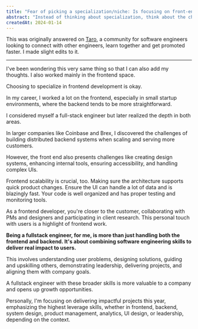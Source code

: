 ```yaml
---
title: "Fear of picking a specialization/niche: Is focusing on front-end okay?"
abstract: "Instead of thinking about specialization, think about the challenges you're looking to solve. Focus on business problems."
createdAt: 2024-01-14
---
```


This was originally answered on [Taro](https://www.jointaro.com/question/lIRFk3I46QqqEYFDlg4H/fear-of-picking-a-specializationniche-is-focusing-on-front-end-okay/), a community for software engineers looking to connect with other engineers, learn together and get promoted faster. I made slight edits to it.

---

I've been wondering this very same thing so that I can also add my thoughts. I also worked mainly in the frontend space.

Choosing to specialize in frontend development is okay.

In my career, I worked a lot on the frontend, especially in small startup environments, where the backend tends to be more straightforward.

I considered myself a full-stack engineer but later realized the depth in both areas.

In larger companies like Coinbase and Brex, I discovered the challenges of building distributed backend systems when scaling and serving more customers.

However, the front end also presents challenges like creating design systems, enhancing internal tools, ensuring accessibility, and handling complex UIs.

Frontend scalability is crucial, too. Making sure the architecture supports quick product changes. Ensure the UI can handle a lot of data and is blazingly fast. Your code is well organized and has proper testing and monitoring tools.

As a frontend developer, you're closer to the customer, collaborating with PMs and designers and participating in client research. This personal touch with users is a highlight of frontend work.

**Being a fullstack engineer, for me, is more than just handling both the frontend and backend. It's about combining software engineering skills to deliver real impact to users.**

This involves understanding user problems, designing solutions, guiding and upskilling others, demonstrating leadership, delivering projects, and aligning them with company goals.

A fullstack engineer with these broader skills is more valuable to a company and opens up growth opportunities.

Personally, I'm focusing on delivering impactful projects this year, emphasizing the highest leverage skills, whether in frontend, backend, system design, product management, analytics, UI design, or leadership, depending on the context.
